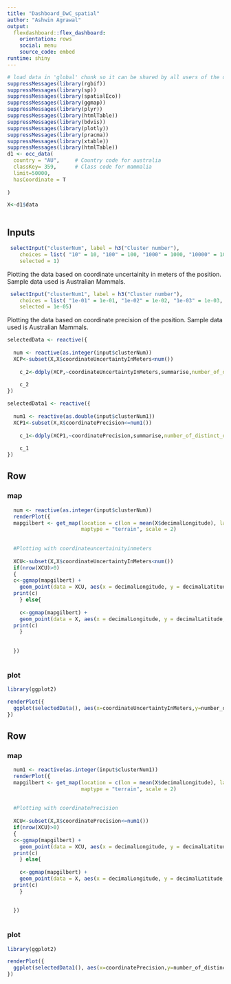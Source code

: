 ```yaml
---
title: "Dashboard_DwC_spatial"
author: "Ashwin Agrawal"
output: 
  flexdashboard::flex_dashboard:
    orientation: rows
    social: menu
    source_code: embed
runtime: shiny
---
```


```r
# load data in 'global' chunk so it can be shared by all users of the dashboard
suppressMessages(library(rgbif))
suppressMessages(library(sp))
suppressMessages(library(spatialEco))
suppressMessages(library(ggmap))
suppressMessages(library(plyr))
suppressMessages(library(htmlTable))
suppressMessages(library(bdvis))
suppressMessages(library(plotly))
suppressMessages(library(pracma))
suppressMessages(library(xtable))
suppressMessages(library(htmlTable))
d1 <- occ_data(
  country = "AU",     # Country code for australia
  classKey= 359,      # Class code for mammalia
  limit=50000,
  hasCoordinate = T
  
)

X<-d1$data



```

Inputs {.sidebar}
-----------------------------------------------------------------------

```r
 selectInput("clusterNum", label = h3("Cluster number"), 
    choices = list( "10" = 10, "100" = 100, "1000" = 1000, "10000" = 10000,"100000" = 100000), 
    selected = 1)
```

Plotting the data based on coordinate uncertainity in meters  of the position.
Sample data used is Australian Mammals.


```r
 selectInput("clusterNum1", label = h3("Cluster number"), 
    choices = list( "1e-01" = 1e-01, "1e-02" = 1e-02, "1e-03" = 1e-03, "1e-04" = 1e-04,"1e-05" = 1e-05,"1e-06"=1e-06,"1e-07"=1e-07,"1e-08"=1e-08,"1e-09"=1e-09), 
    selected = 1e-05)
```

Plotting the data based on coordinate precision of the position.
Sample data used is Australian Mammals.

```r
selectedData <- reactive({
  
  num <- reactive(as.integer(input$clusterNum))
  XCP<-subset(X,X$coordinateUncertaintyInMeters<num())
    
    c_2<-ddply(XCP,~coordinateUncertaintyInMeters,summarise,number_of_distinct_orders=length((coordinateUncertaintyInMeters)))
    
    c_2
})
```

```r
selectedData1 <- reactive({
  
  num1 <- reactive(as.double(input$clusterNum1))
  XCP1<-subset(X,X$coordinatePrecision<=num1())
    
    c_1<-ddply(XCP1,~coordinatePrecision,summarise,number_of_distinct_orders=length((coordinatePrecision)))
    
    c_1
})
```


Row{.tabset}
-----------------------------------------------------------------------

### map
    
```r
  num <- reactive(as.integer(input$clusterNum))
  renderPlot({
  mapgilbert <- get_map(location = c(lon = mean(X$decimalLongitude), lat = mean(X$decimalLatitude)), zoom = 4,
                        maptype = "terrain", scale = 2)
    
  
  #Plotting with coordinateuncertainityinmeters
  
  XCU<-subset(X,X$coordinateUncertaintyInMeters<num())
  if(nrow(XCU)>0)
  {
  c<-ggmap(mapgilbert) +
    geom_point(data = XCU, aes(x = decimalLongitude, y = decimalLatitude, alpha = 0.5, size =coordinateUncertaintyInMeters, colour= coordinateUncertaintyInMeters ),shape=20)
  print(c)
    } else{
    
    c<-ggmap(mapgilbert) +
    geom_point(data = X, aes(x = decimalLongitude, y = decimalLatitude, alpha = 0.5, size =coordinateUncertaintyInMeters, colour= coordinateUncertaintyInMeters ),shape=20)
  print(c)
    }
 
  
  })
  
```



### plot


```r
library(ggplot2)

renderPlot({
  ggplot(selectedData(), aes(x=coordinateUncertaintyInMeters,y=number_of_distinct_orders)) + geom_bar(stat="identity")
})
```


Row{.tabset}
-----------------------------------------------------------------------

### map
    
```r
  num1 <- reactive(as.integer(input$clusterNum1))
  renderPlot({
  mapgilbert <- get_map(location = c(lon = mean(X$decimalLongitude), lat = mean(X$decimalLatitude)), zoom = 4,
                        maptype = "terrain", scale = 2)
    
  
  #Plotting with coordinatePrecision
  
  XCU<-subset(X,X$coordinatePrecision<=num1())
  if(nrow(XCU)>0)
  {
  c<-ggmap(mapgilbert) +
    geom_point(data = XCU, aes(x = decimalLongitude, y = decimalLatitude, alpha = 0.5, size =coordinatePrecision, colour=coordinatePrecision ),shape=20)
  print(c)
    } else{
    
    c<-ggmap(mapgilbert) +
    geom_point(data = X, aes(x = decimalLongitude, y = decimalLatitude, alpha = 0.5, size =coordinatePrecision, colour=coordinatePrecision ),shape=20)
  print(c)
    }
 
  
  })
  
```


### plot


```r
library(ggplot2)

renderPlot({
  ggplot(selectedData1(), aes(x=coordinatePrecision,y=number_of_distinct_orders)) + geom_bar(stat="identity")
})
```
